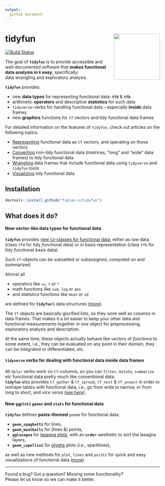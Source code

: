 ```yaml
---
output:
  github_document
---
```


<!-- README.md is generated from README.Rmd. Please edit that file -->

# tidyfun <img src="https://github.com/fabian-s/tidyfun/blob/master/README_files/figures/tidyfun_hex.gif?raw=true" align="right" height = "150" />

[![Build Status](https://travis-ci.org/fabian-s/tidyfun.svg?branch=master)](https://travis-ci.org/fabian-s/tidyfun)

The goal of **`tidyfun`** is to provide accessible and well-documented software 
that **makes functional data analysis in `R` easy**, specifically:  
data wrangling and exploratory analysis.

**`tidyfun`** provides:  

- new **data types** for representing functional data: **`tfd`** & **`tfb`**
- arithmetic **operators** and descriptive **statistics** for such data
- `tidyverse`-verbs for handling functional data -- especially **inside** data frames
- new **graphics** functions for `tf` vectors and tidy functional data frames


For detailed information on the features of `tidyfun`, check out articles on the following topics:

- [Representing](https://fabian-s.github.io/tidyfun/articles/01_tf_Vectors.html) functional data as `tf` vectors, and operating on those vectors
- [Converting](https://fabian-s.github.io/tidyfun/articles/02_Conversion.html) non-tidy functional data (matrices, "long" and "wide" data frames) to tidy functional data
- [Wrangling](https://fabian-s.github.io/tidyfun/articles/03_Data_Wrangling.html) data frames that include functional data using `tidyverse` and `tidyfun` tools
- [Visualizing](https://fabian-s.github.io/tidyfun/articles/04_Visualization.html) tidy functional data

## Installation

``` r
devtools::install_github("fabian-s/tidyfun")
```

## What does it do?

#### New vector-like data types for functional data

**`tidyfun`** provides [new `S3`-classes for functional data](https://fabian-s.github.io/tidyfun/reference/index.html#section-tf-sub-classes-constructors-converters), either as raw data (class `tfd` for *t*idy *f*unctional *d*ata) or in basis representation (class `tfb` for *t*idy *f*unctional *b*asis data). 

Such `tf`-objects can be subsetted or subassigned, computed on and summarized. 

Almost all

- operators like `==`, `+` or `*`
- math functions like `sum`, `log` or `abs` 
- and statistics functions like `mean` or `sd`  

are defined for **`tidyfun`**'s data structures ([more](https://fabian-s.github.io/tidyfun/reference/index.html#section-arithmetic-logical-and-summary-functions)).

The `tf` objects are basically glorified lists, so they work well as columns in data frames. That makes it a lot easier to keep your other data and functional measurements together in one object for preprocessing, exploratory analysis and description.

At the same time, these objects actually behave like vectors of *functions* to some extent, i.e., they can be evaluated on any point in their domain, they can be integrated or differentiated, etc.

#### `tidyverse` verbs for dealing with functional data inside data frames

All `dplyr` verbs work on `tf`-columns, so you can `filter`, `mutate`, `summarize` etc
functional data pretty much like conventional data.  
**`tidyfun`** also provides `tf_gather` & `tf_spread`, `tf_nest` & `tf_unnest`
in order to reshape tables with functional data, i.e., go from wide to narrow, or from long to short, and *vice versa*
 ([see here](https://fabian-s.github.io/tidyfun/articles/x02_Data_Manipulation.html)).

#### New `ggplot2` `geoms` and `stats` for functional data

**`tidyfun`** defines **pasta-themed** `geom`s for functional data:

- **`geom_spaghetti`** for lines,
- **`geom_meatballs`**  for (lines &) points,
- **`gglasagna`** for [lasagna plots](https://asset.jmir.pub/assets/76aeec48564abf0e6f6da8e9cd06346d.png), with an **`order`**-aesthetic to sort the lasagna layers,
- **`geom_capellini`** for [glyphs](http://ggobi.github.io/ggally/index_files/figure-html/glyphs-basic-usage-1.png) plots (i.e., sparklines),

as well as new methods for `plot`, `lines` and `points` for quick and easy visualizations of functional data 
([more](https://fabian-s.github.io/tidyfun/reference/index.html#section-visualization-display)).

----------------------

Found a bug? Got a question? Missing some functionality?   
Please let us know so we can make it better.

